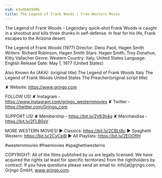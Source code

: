 ```yaml
---
vid: k9xQbNX99Mk
title: The Legend of Frank Woods | Free Western Movie
---
```


The Legend of Frank Woods - Legendary quick-shot Frank Woods is caught in a shootout and kills three drunks in self-defense. In fear for his life, Frank escapes to the Arizona desert.

The Legend of Frank Woods (1977)
Director: Deno Paoli, Hagen Smith
Writers: Richard Robinson, Hagen Smith
Stars: Hagen Smith, Troy Donahue, Kitty Vallacher
Genre: Western
Country: Italy, United States
Language: English
Release Date: May 1, 1977 (United States)

Also Known As (AKA):
(original title) The Legend of Frank Woods
Italy The Legend of Frank Woods
United States The Preacher(original script title)

✘ Website: https://www.grjngo.com

FOLLOW US!
✘ Instagram - https://www.instagram.com/grjngo_westernmovies
✘ Twitter - https://twitter.com/Grjngo_com

SUPPORT US!
✘ Membership - https://bit.ly/2V63h4q
✘ Merchandise - https://bit.ly/2FLB0sV

MORE WESTERN MOVIES! 
► Classics: https://bit.ly/2CBLt8c 
► Spaghetti Western: https://bit.ly/2CyCe8I 
► All Playlists: https://bit.ly/2EOOfIH 

#westernmovies #freemovies #spaghettiwesterns

COPYRIGHT: All of the films published by us are legally licensed. We have acquired the rights (at least for specific territories) from the rightholders by contract. If you have questions please send an email to: info[at]grjngo.com, Grjngo GmbH, www.grjngo.com.